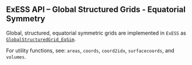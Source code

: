 ::: {.callout-tip collapse="true"}
# ExESS API -- Global Structured Grids - Equatorial Symmetry

Global, structured, equatorial symmetric grids are implemented in `ExESS` as [`GlobalStructuredGrid_EqSim`](/api/grids/global_structured_2d_grids.qmd).

For utility functions, see: `areas`, `coords`, `coord2idx`, `surfacecoords`, and `volumes`.

:::